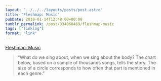 ```yaml
---
layout: "../../../layouts/posts/post.astro"
title: "Fleshmap: Music"
pubDate: 2010-01-14T12:48:00+00:00
tumblr_permalink: /post/334060469/fleshmap-music
tags: ["linklog"]
format: "link"
---
```


[Fleshmap: Music][1]

> &ldquo;What do we sing about, when we sing about the body? The chart below, based on a sample of thousands songs, tells the story. The size of a circle corresponds to how often that part is mentioned in each genre.&rdquo;

[1]: http://www.fleshmap.com/listen/music.html
